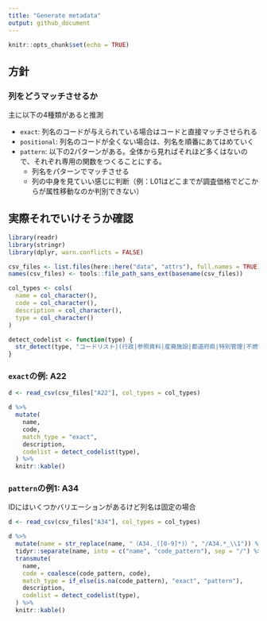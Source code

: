 ```yaml
---
title: "Generate metadata"
output: github_document
---
```


```r
knitr::opts_chunk$set(echo = TRUE)
```

## 方針

### 列をどうマッチさせるか

主に以下の4種類があると推測

* `exact`: 列名のコードが与えられている場合はコードと直接マッチさせられる
* `positional`: 列名のコードが全くない場合は、列名を順番にあてはめていく
* `pattern`: 以下の2パターンがある。全体から見ればそれほど多くはないので、それぞれ専用の関数をつくることにする。
  * 列名をパターンでマッチさせる
  * 列の中身を見ていい感じに判断（例：L01はどこまでが調査価格でどこからが属性移動なのか判別できない）

## 実際それでいけそうか確認

```r
library(readr)
library(stringr)
library(dplyr, warn.conflicts = FALSE)

csv_files <- list.files(here::here("data", "attrs"), full.names = TRUE)
names(csv_files) <- tools::file_path_sans_ext(basename(csv_files))

col_types <- cols(
  name = col_character(),
  code = col_character(),
  description = col_character(),
  type = col_character()
)

detect_codelist <- function(type) {
  str_detect(type, "コードリスト|(行政|参照資料|産廃施設|都道府県|特別管理|不燃領域率定義|防災再開発促進地区指定)コード")
}
```

### `exact`の例: A22

```r
d <- read_csv(csv_files["A22"], col_types = col_types)

d %>% 
  mutate(
    name,
    code,
    match_type = "exact",
    description,
    codelist = detect_codelist(type),
  ) %>% 
  knitr::kable()
```

### `pattern`の例1: A34

IDにはいくつかバリエーションがあるけど列名は固定の場合

```r
d <- read_csv(csv_files["A34"], col_types = col_types)

d %>% 
  mutate(name = str_replace(name, "（A34._([0-9]*)）", "/A34.*_\\1")) %>%
  tidyr::separate(name, into = c("name", "code_pattern"), sep = "/") %>% 
  transmute(
    name,
    code = coalesce(code_pattern, code),
    match_type = if_else(is.na(code_pattern), "exact", "pattern"),
    description,
    codelist = detect_codelist(type),
  ) %>% 
  knitr::kable()
```



